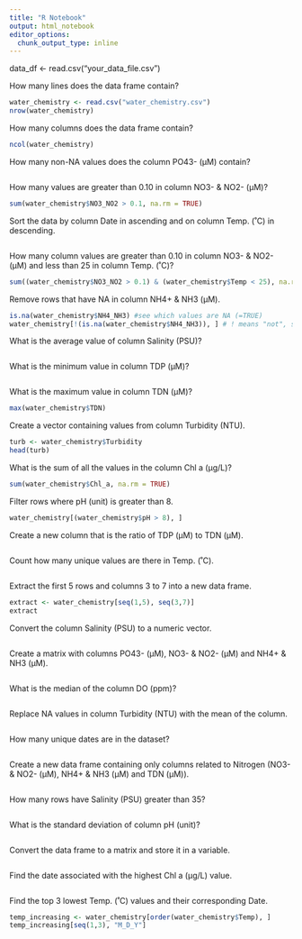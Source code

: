 ```yaml
---
title: "R Notebook"
output: html_notebook
editor_options: 
  chunk_output_type: inline
---
```


data_df <- read.csv("your_data_file.csv")


How many lines does the data frame contain?

```r
water_chemistry <- read.csv("water_chemistry.csv")
nrow(water_chemistry)
```

How many columns does the data frame contain?

```r
ncol(water_chemistry)
```


How many non-NA values does the column PO43- (µM) contain?

```r

```

How many values are greater than 0.10 in column NO3- & NO2- (µM)?

```r
sum(water_chemistry$NO3_NO2 > 0.1, na.rm = TRUE)
```

Sort the data by column Date in ascending and on column Temp. (˚C) in descending.

```r

```

How many column values are greater than 0.10 in column NO3- & NO2- (µM) and less than 25 in column Temp. (˚C)?

```r
sum((water_chemistry$NO3_NO2 > 0.1) & (water_chemistry$Temp < 25), na.rm = TRUE)
```

Remove rows that have NA in column NH4+ & NH3 (µM).

```r
is.na(water_chemistry$NH4_NH3) #see which values are NA (=TRUE)
water_chemistry[!(is.na(water_chemistry$NH4_NH3)), ] # ! means "not", so instead of returning the values that are TRUE it will return values that are FALSE

```

What is the average value of column Salinity (PSU)?

```r

```

What is the minimum value in column TDP (µM)?

```r
```

What is the maximum value in column TDN (µM)?

```r
max(water_chemistry$TDN)
```

Create a vector containing values from column Turbidity (NTU).

```r
turb <- water_chemistry$Turbidity
head(turb)
```

What is the sum of all the values in the column Chl a (µg/L)?

```r
sum(water_chemistry$Chl_a, na.rm = TRUE)
```

Filter rows where pH (unit) is greater than 8.

```r
water_chemistry[(water_chemistry$pH > 8), ]
```

Create a new column that is the ratio of TDP (µM) to TDN (µM).

```r
```

Count how many unique values are there in Temp. (˚C).

```r
```

Extract the first 5 rows and columns 3 to 7 into a new data frame.

```r
extract <- water_chemistry[seq(1,5), seq(3,7)]
extract
```

Convert the column Salinity (PSU) to a numeric vector.

```r
```

Create a matrix with columns PO43- (µM), NO3- & NO2- (µM) and NH4+ & NH3 (µM).

```r
```

What is the median of the column DO (ppm)?

```r
```

Replace NA values in column Turbidity (NTU) with the mean of the column.

```r
```
How many unique dates are in the dataset?

```r
```

Create a new data frame containing only columns related to Nitrogen (NO3- & NO2- (µM), NH4+ & NH3 (µM) and TDN (µM)).

```r
```

How many rows have Salinity (PSU) greater than 35?

```r
```

What is the standard deviation of column pH (unit)?

```r
```

Convert the data frame to a matrix and store it in a variable.
```r
```


Find the date associated with the highest Chl a (µg/L) value.

```r

```

Find the top 3 lowest Temp. (˚C) values and their corresponding Date.

```r
temp_increasing <- water_chemistry[order(water_chemistry$Temp), ]
temp_increasing[seq(1,3), "M_D_Y"]
```



